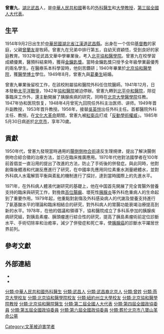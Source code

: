 {{Infobox officeholder
| 前綴尊稱      = 
| 姓名          = 曾憲九
| 原名          = 
| 後綴尊稱      = 
| 圖像          = Zeng Xianjiu.jpg
| 圖像大小      = 250px
| 圖像說明      = 
| 屆次          = 5
| 職務          = 北京協和醫學院外科主任
| 就任日期      = 1956年
| 卸任日期      = 1985年5月30日
| 前任          = [[吳英愷|吳英愷]]
| 繼任          = [[徐樂天|徐樂天]]
| 職務2         = [[全國人民代表大會|全國人民代表大會]]代表
| 任期2         = [[第三屆全國人民代表大會|第三屆全國人民代表大會]]
| 就任日期2     = 1964年12月
| 卸任日期2     = 1975年1月
| 職務3         = [[全國政協委員|全國政協委員]]
| 任期3         = [[第五屆全國政協委員|第五屆全國政協委員]]<br>[[第六屆全國政協委員|第六屆全國政協委員]]
| 就任日期3     = 1978年8月
| 卸任日期3     = 1985年5月30日
| 性別          = 男
| 字            = 
| 號            = 
| 別名          = 
| 出生名        = 
| 出生日期      = {{Birth date|1914|9|2}}
| 出生地點      = {{Flagdeco|ROC|1912}} [[中华民国_(大陆时期)|中华民国]][[湖北省_(中華民國)|湖北省]][[江漢道|江漢道]][[武昌縣_(中華民國)|武昌縣]]
| 逝世日期      = {{death date and age|1985|5|30|1914|9|2}}
| 逝世地點      = {{PRC}}[[北京市|北京市]]
| 死因          = 病逝
| 墓地          = [[八寶山革命公墓|八寶山革命公墓]]{{refTag|1={{cite book|date={{日期|2014|9|1}}|title=协和医魂：曾宪九|url=https://book.douban.com/subject/26188503/|language=zh-cn|location=|publisher=|page=288|isbn=9787108048462|author=北京協和醫院|author-link=北京協和醫院|access-date=2017-04-14|archive-date=2019-08-11|archive-url=https://web.archive.org/web/20190811073815/https://book.douban.com/subject/26188503/|dead-url=no}}}}{{refTag|name=life|1={{cite web|url=http://ims.pumch.cn/Item/11934.aspx|title=曾憲九教授生平|website=[[北京協和醫院|北京協和醫院]]|language=zh-cn|access-date=2018-04-06|archive-date=2019-08-13|archive-url=https://web.archive.org/web/20190813003304/http://ims.pumch.cn/Item/11934.aspx|dead-url=no}}}}
| 墓地座標      = {{coord|39.9079596|116.2417862|type:15z|display=inline}}
| 籍貫          = [[湖北省_(中華民國)|湖北]][[武昌縣_(中華民國)|武昌]]
| 國籍          = {{PRC}}
| 公民權        = 
| 政黨          = 
| 其他政黨      = 
| 身高          = 
| 配偶          = {{Marriage|[[葛秦生|葛秦生]]|1949年}}{{refTag|name=life}}
| 伴侶          = 
| 兒女          = 
| 父母          = 父：[[曾蘭友|曾蘭友]]
| 親屬          = 
| 居住地        = 
| 學歷          = [[北京協和醫學院|北京協和醫學院]][[醫學博士|醫學博士]]
| 母校          = [[武昌三一小學|武昌三一小學]]<br />[[武昌文華中學|武昌文華中學]]<br />[[北京協和醫學院|北京協和醫學院]]<br />[[燕京大學|燕京大學]]{{refTag|name=life}}<br />[[紐約州立大學|紐約州立大學]]{{refTag|1={{cite book|date={{日期|2014|9|1}}|title=博客來-協和醫魂：曾憲九|url=http://www.books.com.tw/products/CN11161050|language=zh-cn|location=|publisher=|page=288|isbn=9787108048462|author=北京协和医院|author-link=北京协和医院|access-date=2018-04-03|archive-date=2019-11-29|archive-url=https://web.archive.org/web/20191129101220/https://www.books.com.tw/products/CN11161050|dead-url=no}}}}
| 職業          = [[外科醫生|外科醫生]]<br />[[大學教授|大學教授]]
| 專業          = [[外科學|外科學]]
| 知名原因      = 
| 著作          = 《醫學百科全書·腹部外科分冊》
| 薪金          = 
| 淨資產        = 
| 宗教信仰      = 
| 獲獎          = 
| 簽名          = 
| 網站          = 
| 腳註          = 
}}
'''曾憲九'''{{bD|1914年|9月2日|1985年|5月30日}}，[[湖北省_(中華民國)|湖北]][[武昌縣_(中華民國)|武昌]]人，是[[中華人民共和國|中華人民共和國]]著名的[[外科醫生|外科醫生]]和[[大學教授|大學教授]]{{refTag|name=life}}，[[第三屆全國人民代表大會代表名單|第三屆全國人大代表]]。

== 生平 ==
1914年9月2日出生於[[中華民國|中華民國]][[湖北省_(中華民國)|湖北省]][[江漢道|江漢道]][[武昌縣_(中華民國)|武昌縣]]{{refTag|name=life}}。出身在一个信仰[[基督教|基督教]]的家庭，父親[[曾蘭友|曾蘭友]]是牧師。曾憲九在兄弟中排行第五，自幼天資穎悟，受到良好的家庭教育。1932年從武昌文華中學畢業後，考入[[北平協和醫學院|北平協和醫學院]]。曾憲九在校學習成績優異，醫預科結束時，獲得[[金鑰匙獎|金鑰匙獎]]。當時金鑰匙獎只授予全年級學業最優秀的兩名學生{{refTag|name=as|1={{Cite book|title=中国现代科学家传记 第3集|last=卢嘉锡主编；《科学家传记大辞典》编辑组编辑|first=|publisher=北京：科学出版社|year=1992.10|isbn=7-03-003029-X|location=|pages=653}}}}。在醫療系本科學習時，他刻苦鑽研；1940年畢業於[[北京協和醫學院|北京協和醫學院]]，獲[[醫學博士|醫學博士]]學位。1949年8月，曾憲九與[[葛秦生|葛秦生]]結婚。

曾憲九畢業後留校工作，在該校附屬協和醫院外科任住院醫師。1941年12月，日本發動[[太平洋戰爭|太平洋戰爭]]，1942年[[協和醫院|協和醫院]]被迫停辦。曾憲九轉到[[北平中和醫院|北平中和醫院]]，除從事臨床工作外，還主動開展了胰腺疾病的研究，同時在[[北京大學醫學院|北京大學醫學院]]任教{{refTag|1={{Cite book|title=20世纪中国医学首创者大辞典|last=金铮主编|first=|publisher=哈尔滨：黑龙江人民出版社|year=1994.05|isbn=7-207-03002-9|location=|pages=471}}}}。1947年协和医院恢复，1948年4月曾宪九回院任外科主治医师、讲师。1949年晋升副教授，1953年晋升教授{{refTag|name=as}}。1956年，接替[[吳英愷|吳英愷]]出任外科主任{{refTag|name=life}}。首都醫院外科主任、教授。在[[文化大革命|文化大革命]]期間，曾憲九被[[紅衛兵|紅衛兵]]打成「[[反動學術權威|反動學術權威]]」{{refTag|name=life}}。1985年5月30日病逝於[[北京市|北京市]]，享年70歲{{refTag|1={{Cite book|title=中国近现代人名大辞典|last=李盛平主编|first=|publisher=北京：中国国际广播出版社|year=1989.04|isbn=7-80035-227-7|location=|pages=693}}}}。

== 貢獻 ==
1950年代，曾憲九發現當時通用的[[腸側側吻合術|腸側側吻合術]]違反生理規律，提出了解決腸側側吻合綜合徵的治療方法，並已在臨床推廣應用。1970年代他對法國學者{{le|塞萨尔·鲁|César Roux}}在100年前首倡並一直沿用的{{le|小肠一Y字形吻合术|Roux-en-Y anastomosis}}提出了改進的方法，防止了手術後的併發症。與此同時，他對創傷後體液和代謝反應進行了研究，在中國率先應用同位素重水測量總體水，並對外科病人水電解質平衡與紊亂的機制進行了探討，達到當時國際上的先進水平{{refTag|1={{Cite book|title=北京卫生志|last=王康久主编；北京卫生志编纂委员会编|first=|publisher=北京：北京科学技术出版社|year=2001.04|isbn=7-5304-2509-9|location=|pages=669}}}}。

1971年，在外科病人體液代謝研究的基礎上，他在中国首先開展了完全胃腸外營養支持的臨床與研究工作，對挽救[[高位腸瘺|高位腸瘺]]、壞死性[[胰腺炎|胰腺炎]]等外科危重病人的生命起到了重要作用。1979年起，他重點對創傷及外科感染病人的代謝及營養支持進行了氨基酸水平的理論和臨床相結合的研究，對外科病人的胃腸功能衰竭治療提高到新的水平。1978年，在他的倡議和領導下，協和醫院成立了多科系參加的胰腺疾病研究組，對胰島素瘤、胰頭瘤進行綜合性的研究，提高了胰島素瘤術前定位診斷水平、手術切除率和治癒率，減少了併發症和死亡率，使[[胰腺癌|胰腺癌]]的診斷水平躍居世界前列{{refTag|1={{Cite book|title=医者仁心|last=辛洪波主编|first=|publisher=南昌：江西高校出版社|year=2011.06|isbn=978-7-5493-0390-8|location=|pages=140-141}}}}。

== 參考文獻 ==
{{refFoot}}

== 外部連結 ==
{{Portal box|人物|醫學|中華人民共和國}}
* {{cite web|author=魏德勇|title=史上今日：1985年5月30日 外科学家曾宪九逝世|url=http://news.xinhuanet.com/science/2016-05/30/c_135393113.htm|date={{日期|2016|5|30}}|website=科普中國|access-date=2017年4月14日|archive-date=2017年4月15日|archive-url=https://web.archive.org/web/20170415105255/http://news.xinhuanet.com/science/2016-05/30/c_135393113.htm|dead-url=no}}
* {{cite web|author=吳立文|url=http://www.yidianzixun.com/article/0G203MT5|title=協和人的故事 曾憲九教授是世界外科學界的一盞明燈|date={{日期|2017|4|6}}|website=一點資訊}}

{{Authority control}}

{{DEFAULTSORT:Zeng Xianjiu}}
[[分類:中華人民共和國外科醫生|分類:中華人民共和國外科醫生]]
[[分類:武昌人|分類:武昌人]]
[[分類:武昌裔北京人|分類:武昌裔北京人]]
[[分類:曾姓|分類:曾姓]]
[[分類:燕京大學校友|分類:燕京大學校友]]
[[分類:北京協和醫學院校友|分類:北京協和醫學院校友]]
[[分類:紐約州立大學校友|分類:紐約州立大學校友]]
[[分類:北京協和醫學院教授|分類:北京協和醫學院教授]]
[[分類:北京協和醫院醫生|分類:北京協和醫院醫生]]
[[Category:文革被迫害学者|Category:文革被迫害学者]]
[[分類:第二屆全國人大代表|分類:第二屆全國人大代表]]
[[分類:第四屆全國政協委員|分類:第四屆全國政協委員]]
[[分類:第五屆全國政協委員|分類:第五屆全國政協委員]]
[[分類:第六屆全國政協委員|分類:第六屆全國政協委員]]
[[分類:葬於北京市八寶山革命公墓|分類:葬於北京市八寶山革命公墓]]